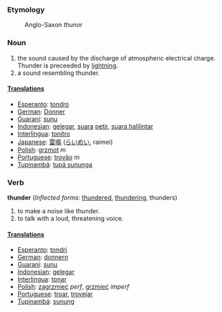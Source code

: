 ===Etymology===
:Anglo-Saxon ''thunor''

===Noun===
#the sound caused by the discharge of atmospheric electrical charge. Thunder is preceeded by [[lightning]].
#a sound resembling thunder.

====[[Translation]]s====
*[[Esperanto]]: [[tondro]]
*[[German]]: [[Donner]]
*[[Guaraní]]: [[sunu]]
*[[Indonesian]]: [[gelegar]], [[suara]] [[petir]], [[suara halilintar]]
*[[Interlingua]]: [[tonitro]]
*[[Japanese]]: [[雷鳴]] ([[らいめい]], raimei)
*[[Polish]]: [[grzmot]] ''m''
*[[Portuguese]]: [[trovão]] ''m''
*[[Tupinambá]]: [[tupã sununga]]

===Verb===
'''thunder''' (''Inflected forms'': [[thundered]], [[thundering]], thunders)
#to make a noise like thunder.
#to talk with a loud, threatening voice.

====[[Translation]]s====
*[[Esperanto]]: [[tondri]]
*[[German]]: [[donnern]]
*[[Guaraní]]: [[sunu]]
*[[Indonesian]]: [[gelegar]]
*[[Interlingua]]: [[tonar]]
*[[Polish]]: [[zagrzmieć]] ''perf'', [[grzmieć]] ''imperf''
*[[Portuguese]]: [[troar]], [[trovejar]]
*[[Tupinambá]]: [[sunung]]